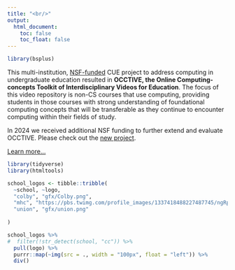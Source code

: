 ```yaml
---
title: "<br/>"
output:
  html_document:
    toc: false
    toc_float: false
---
```


```r
library(bsplus)
```

<div class="jumbotron">


This multi-institution, [NSF-funded](https://www.nsf.gov/awardsearch/showAward?AWD_ID=1935113&HistoricalAwards=false) CUE project to address computing in undergraduate education resulted in **OCCTIVE, the Online Computing-concepts Toolkit of Interdisciplinary Videos for Education**.  The focus of this video repository is non-CS courses that use computing, providing students in those courses with strong understanding of foundational computing concepts that will be transferable as they continue to encounter computing  within  their fields of study.

In 2024 we received additional NSF funding to further extend and evaluate OCCTIVE.  Please check out the [new project](https://occtive.github.io/www/index.html).



<a class="btn btn-primary btn-lg" href="oldProjects.html" role="button">Learn more...</a>

</div>

```r
library(tidyverse)
library(htmltools)

school_logos <- tibble::tribble(
  ~school, ~logo,
  "colby", "gfx/Colby.png",
  "mhc", "https://pbs.twimg.com/profile_images/1337418488227487745/ngRpXs_n.jpg",
  "union", "gfx/union.png"
  
)

school_logos %>%
#  filter(!str_detect(school, "cc")) %>%
  pull(logo) %>%
  purrr::map(~img(src = ., width = "100px", float = "left")) %>%
  div()
```

